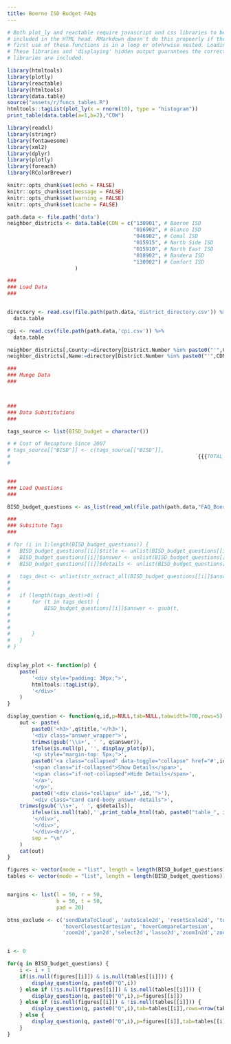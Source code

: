 ```yaml
---
title: Boerne ISD Budget FAQs
---
```


<script src="lib/core-js-2.5.3/shim.min.js"></script>
<script src="lib/react-18.2.0/react.min.js"></script>
<script src="lib/react-18.2.0/react-dom.min.js"></script>
<script src="lib/reactwidget-1.0.0/react-tools.js"></script>
<script src="lib/htmlwidgets-1.6.4/htmlwidgets.js"></script>
<link href="lib/reactable-0.4.4/reactable.css" rel="stylesheet"/>
<script src="lib/reactable-binding-0.4.4/reactable.js"></script>

<div class="FAQ">

```r
# Both plot_ly and reactable require javascript and css libraries to be
# included in the HTML head. RMarkdown doesn't do this propoerly if the
# first use of these functions is in a loop or otehrwise nested. Loading
# These libraries and 'displaying' hidden output guarantees the correct
# libraries are included.

library(htmltools)
library(plotly)
library(reactable)
library(htmltools)
library(data.table)
source("assets/r/funcs_tables.R")
htmltools::tagList(plot_ly(x = rnorm(10), type = "histogram"))
print_table(data.table(a=1,b=2),"COW")
```



```r
library(readxl)
library(stringr)
library(fontawesome)
library(xml2)
library(dplyr)
library(plotly)
library(foreach)
library(RColorBrewer)

knitr::opts_chunk$set(echo = FALSE)
knitr::opts_chunk$set(message = FALSE)
knitr::opts_chunk$set(warning = FALSE)
knitr::opts_chunk$set(cache = FALSE)

path.data <- file.path('data')
neighbor_districts <- data.table(CDN = c("130901", # Boerne ISD
                                         "016902", # Blanco ISD
                                         "046902", # Comal ISD
                                         "015915", # North Side ISD
                                         "015910", # North East ISD
                                         "010902", # Bandera ISD
                                         "130902") # Comfort ISD
                      )

###
### Load Data
###


directory <- read.csv(file.path(path.data,'district_directory.csv')) %>%
  data.table 

cpi <- read.csv(file.path(path.data,'cpi.csv')) %>%
  data.table 

neighbor_districts[,County:=directory[District.Number %in% paste0("'",CDN)]$County.Name[1],by=CDN]
neighbor_districts[,Name:=directory[District.Number %in% paste0("'",CDN)]$District.Name[1],by=CDN]

###
### Munge Data
###



###
### Data Substitutions
###

tags_source <- list(BISD_budget = character())

# # Cost of Recapture Since 2007
# tags_source[["BISD"]] <- c(tags_source[["BISD"]],
# 															 `{{{TOTAL_RECAPTURE_2007_2023}}}` = finance_summary[`DISTRICT NAME`=="BOERNE ISD",
# 															 																									 scales::dollar_format()(sum(`ALL FUNDS-EQUITY TRANSFERS`))])


###
### Load Questions
###

BISD_budget_questions <- as_list(read_xml(file.path(path.data,"FAQ_BoerneISD_Budget.xml")))[[1]]

###
### Subsitute Tags
###

# for (i in 1:length(BISD_budget_questions)) {
# 	BISD_budget_questions[[i]]$title <- unlist(BISD_budget_questions[[i]]$title)
# 	BISD_budget_questions[[i]]$answer <- unlist(BISD_budget_questions[[i]]$answer)
# 	BISD_budget_questions[[i]]$details <- unlist(BISD_budget_questions[[i]]$details)

# 	tags_dest <- unlist(str_extract_all(BISD_budget_questions[[i]]$answer, 
# 																		  "(\\{\\{\\{\\w+\\}\\}\\})", 
# 																		  simplify=FALSE))
# 	if (length(tags_dest)>0) {
# 		for (t in tags_dest) {
# 			BISD_budget_questions[[i]]$answer <- gsub(t,
# 																						 tags_source[["BISD"]][t],
# 																						 BISD_budget_questions[[i]]$answer,
# 																						 fixed=TRUE)
# 		}	
# 	}
# }


display_plot <- function(p) {
	paste(
		'<div style="padding: 30px;">',
		htmltools::tagList(p),
		'</div>'
	)
}

display_question <- function(q,id,p=NULL,tab=NULL,tabwidth=700,rows=5) {
	out <- paste(
		paste0('<h3>',q$title,'</h3>'),
		'<div class="answer_wrapper">',
		trimws(gsub('\\s+', ' ', q$answer)),
		ifelse(is.null(p), '', display_plot(p)),
		'<p style="margin-top: 5px;">',
		paste0('<a class="collapsed" data-toggle="collapse" href="#',id,'">'),
		'<span class="if-collapsed">Show Details</span>',
		'<span class="if-not-collapsed">Hide Details</span>',
		'</a>',
		'</p>',
		paste0('<div class="collapse" id="',id,'">'),
		'<div class="card card-body answer-details">',
    trimws(gsub('\\s+', ' ', q$details)),
		ifelse(is.null(tab),'',print_table_html(tab, paste0("table_", id, sep=""), width=tabwidth, pagesize=rows)),
		'</div>',
		'</div>',
		'</div><br/>',
		sep = "\n"
	)
	cat(out)
}

```


```r
figures <- vector(mode = "list", length = length(BISD_budget_questions))
tables <- vector(mode = "list", length = length(BISD_budget_questions))


margins <- list(l = 50, r = 50,
                b = 50, t = 50,
                pad = 20)

btns_exclude <- c('sendDataToCloud', 'autoScale2d', 'resetScale2d', 'toggleSpikelines',
                  'hoverClosestCartesian', 'hoverCompareCartesian',
                  'zoom2d','pan2d','select2d','lasso2d','zoomIn2d','zoomOut2d')



```


```r
i <- 0

for(q in BISD_budget_questions) {
	i <- i + 1
	if(is.null(figures[[i]]) & is.null(tables[[i]])) {
		display_question(q, paste0("Q",i))
	} else if (!is.null(figures[[i]]) & is.null(tables[[i]])) {
		display_question(q, paste0("Q",i),p=figures[[i]])			
	} else if (is.null(figures[[i]]) & !is.null(tables[[i]])) {
		display_question(q, paste0("Q",i),tab=tables[[i]],rows=nrow(tables[[i]]))			
	} else {
		display_question(q, paste0("Q",i),p=figures[[i]],tab=tables[[i]],rows=nrow(tables[[i]]))
	}
}
```


</div>